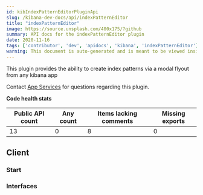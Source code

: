 ```yaml
---
id: kibIndexPatternEditorPluginApi
slug: /kibana-dev-docs/api/indexPatternEditor
title: "indexPatternEditor"
image: https://source.unsplash.com/400x175/?github
summary: API docs for the indexPatternEditor plugin
date: 2020-11-16
tags: ['contributor', 'dev', 'apidocs', 'kibana', 'indexPatternEditor']
warning: This document is auto-generated and is meant to be viewed inside our experimental, new docs system. Reach out in #docs-engineering for more info.
---
```


This plugin provides the ability to create index patterns via a modal flyout from any kibana app

Contact [App Services](https://github.com/orgs/elastic/teams/kibana-app-services) for questions regarding this plugin.

**Code health stats**

| Public API count  | Any count | Items lacking comments | Missing exports | 
|-------------------|-----------|------------------------|-----------------|
| 13 | 0 | 8 | 0 |

## Client

### Start
<DocDefinitionList data={[indexPatternEditorObj.client.start]}/>

### Interfaces
<DocDefinitionList data={indexPatternEditorObj.client.interfaces}/>

